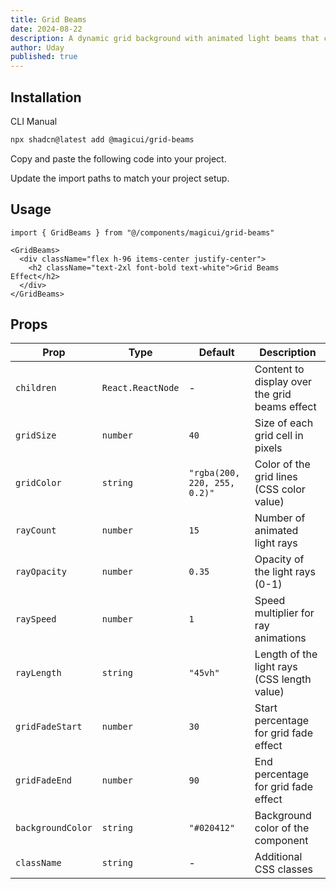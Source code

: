 ```yaml
---
title: Grid Beams
date: 2024-08-22
description: A dynamic grid background with animated light beams that create stunning visual effects with customizable rays and grid patterns.
author: Uday
published: true
---
```


<ComponentPreview name="grid-beams-demo" />

## Installation

<Tabs defaultValue="cli">

<TabsList>
  <TabsTrigger value="cli">CLI</TabsTrigger>
  <TabsTrigger value="manual">Manual</TabsTrigger>
</TabsList>
<TabsContent value="cli">

```bash
npx shadcn@latest add @magicui/grid-beams
```

</TabsContent>

<TabsContent value="manual">

<Steps>

<Step>Copy and paste the following code into your project.</Step>

<ComponentSource name="grid-beams" />

<Step>Update the import paths to match your project setup.</Step>

</Steps>

</TabsContent>

</Tabs>

## Usage

```tsx showLineNumbers
import { GridBeams } from "@/components/magicui/grid-beams"
```

```tsx showLineNumbers
<GridBeams>
  <div className="flex h-96 items-center justify-center">
    <h2 className="text-2xl font-bold text-white">Grid Beams Effect</h2>
  </div>
</GridBeams>
```

## Props

| Prop              | Type              | Default                      | Description                                   |
| ----------------- | ----------------- | ---------------------------- | --------------------------------------------- |
| `children`        | `React.ReactNode` | -                            | Content to display over the grid beams effect |
| `gridSize`        | `number`          | `40`                         | Size of each grid cell in pixels              |
| `gridColor`       | `string`          | `"rgba(200, 220, 255, 0.2)"` | Color of the grid lines (CSS color value)     |
| `rayCount`        | `number`          | `15`                         | Number of animated light rays                 |
| `rayOpacity`      | `number`          | `0.35`                       | Opacity of the light rays (0-1)               |
| `raySpeed`        | `number`          | `1`                          | Speed multiplier for ray animations           |
| `rayLength`       | `string`          | `"45vh"`                     | Length of the light rays (CSS length value)   |
| `gridFadeStart`   | `number`          | `30`                         | Start percentage for grid fade effect         |
| `gridFadeEnd`     | `number`          | `90`                         | End percentage for grid fade effect           |
| `backgroundColor` | `string`          | `"#020412"`                  | Background color of the component             |
| `className`       | `string`          | -                            | Additional CSS classes                        |
